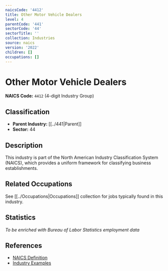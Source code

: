 ```yaml
---
naicsCode: '4412'
title: Other Motor Vehicle Dealers
level: 4
parentCode: '441'
sectorCode: '44'
sectorTitle: ''
collection: Industries
source: naics
version: '2022'
children: []
occupations: []
---
```

# Other Motor Vehicle Dealers

**NAICS Code:** `4412` (4-digit Industry Group)

## Classification

- **Parent Industry:** [[../441|Parent]]
- **Sector:** 44

## Description

This industry is part of the North American Industry Classification System (NAICS), which provides a uniform framework for classifying business establishments.

## Related Occupations

See [[../Occupations|Occupations]] collection for jobs typically found in this industry.

## Statistics

*To be enriched with Bureau of Labor Statistics employment data*

## References

- [NAICS Definition](https://www.census.gov/naics/)
- [Industry Examples](https://www.census.gov/naics/2022NAICS/)
